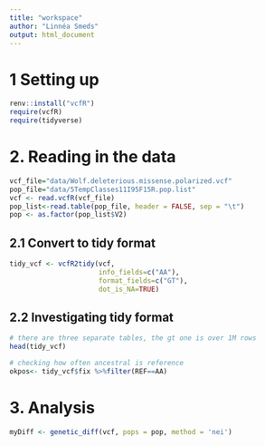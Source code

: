 ```yaml
---
title: "workspace"
author: "Linnéa Smeds"
output: html_document
---
```


# 1 Setting up
```r
renv::install("vcfR")
require(vcfR)
require(tidyverse)

```

# 2. Reading in the data
```r
vcf_file="data/Wolf.deleterious.missense.polarized.vcf"
pop_file="data/5TempClasses11I95F15R.pop.list"
vcf <- read.vcfR(vcf_file)
pop_list<-read.table(pop_file, header = FALSE, sep = "\t")
pop <- as.factor(pop_list$V2)

```

## 2.1 Convert to tidy format
```r
tidy_vcf <- vcfR2tidy(vcf, 
                      info_fields=c("AA"), 
                      format_fields=c("GT"), 
                      dot_is_NA=TRUE)
```
## 2.2 Investigating tidy format
```r
# there are three separate tables, the gt one is over 1M rows
head(tidy_vcf)

# checking how often ancestral is reference
okpos<- tidy_vcf$fix %>%filter(REF==AA)
```


# 3. Analysis
```r
myDiff <- genetic_diff(vcf, pops = pop, method = 'nei')
```

